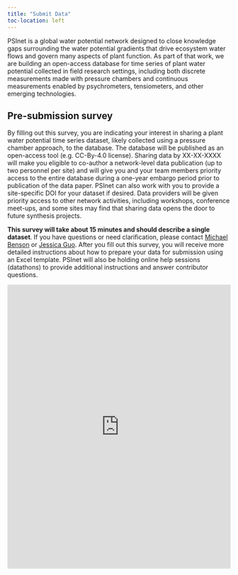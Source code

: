 ```yaml
---
title: "Submit Data"
toc-location: left
---
```


PSInet is a global water potential network designed to close knowledge gaps surrounding the water potential gradients that drive ecosystem water flows and govern many aspects of plant function. As part of that work, we are building an open-access database for time series of plant water potential collected in field research settings, including both discrete measurements made with pressure chambers and continuous measurements enabled by psychrometers, tensiometers, and other emerging technologies.

## Pre-submission survey

By filling out this survey, you are indicating your interest in sharing a plant water potential time series dataset, likely collected using a pressure chamber approach, to the database. The database will be published as an open-access tool (e.g. CC-By-4.0 license). Sharing data by XX-XX-XXXX will make you eligible to co-author a network-level data publication (up to two personnel per site) and will give you and your team members priority access to the entire database during a one-year embargo period prior to publication of the data paper. PSInet can also work with you to provide a site-specific DOI for your dataset if desired. Data providers will be given priority access to other network activities, including workshops, conference meet-ups, and some sites may find that sharing data opens the door to future synthesis projects.

<b>This survey will take about 15 minutes and should describe a single dataset</b>. If you have questions or need clarification, please contact [Michael Benson](mailto:micbenso@iu.edu) or [Jessica Guo](mailto:jessicaguo@arizona.edu). After you fill out this survey, you will receive more detailed instructions about how to prepare your data for submission using an Excel template. PSInet will also be holding online help sessions (datathons) to provide additional instructions and answer contributor questions.

```{=html}
<iframe id = "presub_survey" src = "https://viz.datascience.arizona.edu/PSInet_presubmission_survey/" style="border: none; width: 100%; height: 640px" frameborder="0"></iframe>
```
